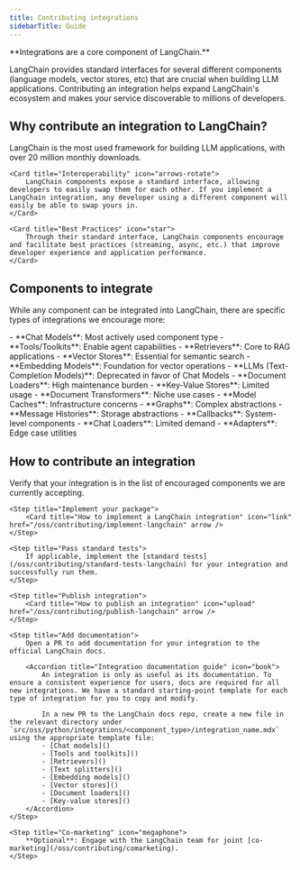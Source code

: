 ```yaml
---
title: Contributing integrations
sidebarTitle: Guide
---
```


<Icon icon="plug-circle-plus" size={32} />
**Integrations are a core component of LangChain.**

LangChain provides standard interfaces for several different components (language models, vector stores, etc) that are crucial when building LLM applications. Contributing an integration helps expand LangChain's ecosystem and makes your service discoverable to millions of developers.

## Why contribute an integration to LangChain?

<CardGroup cols={3}>
    <Card title="Discoverability" icon="magnifying-glass">
        LangChain is the most used framework for building LLM applications, with over 20 million monthly downloads.
    </Card>

    <Card title="Interoperability" icon="arrows-rotate">
        LangChain components expose a standard interface, allowing developers to easily swap them for each other. If you implement a LangChain integration, any developer using a different component will easily be able to swap yours in.
    </Card>

    <Card title="Best Practices" icon="star">
        Through their standard interface, LangChain components encourage and facilitate best practices (streaming, async, etc.) that improve developer experience and application performance.
    </Card>
</CardGroup>

## Components to integrate

While any component can be integrated into LangChain, there are specific types of integrations we encourage more:

<Tabs>
    <Tab title="Integrate these ✅">
        - **Chat Models**: Most actively used component type
        - **Tools/Toolkits**: Enable agent capabilities
        - **Retrievers**: Core to RAG applications
        - **Vector Stores**: Essential for semantic search
        - **Embedding Models**: Foundation for vector operations
    </Tab>
    <Tab title="Not these ❌">
        - **LLMs (Text-Completion Models)**: Deprecated in favor of Chat Models
        - **Document Loaders**: High maintenance burden
        - **Key-Value Stores**: Limited usage
        - **Document Transformers**: Niche use cases
        - **Model Caches**: Infrastructure concerns
        - **Graphs**: Complex abstractions
        - **Message Histories**: Storage abstractions
        - **Callbacks**: System-level components
        - **Chat Loaders**: Limited demand
        - **Adapters**: Edge case utilities
    </Tab>
</Tabs>

## How to contribute an integration

<Steps>
    <Step title="Confirm eligibility">
        Verify that your integration is in the list of encouraged components we are currently accepting.
    </Step>

    <Step title="Implement your package">
        <Card title="How to implement a LangChain integration" icon="link" href="/oss/contributing/implement-langchain" arrow />
    </Step>

    <Step title="Pass standard tests">
        If applicable, implement the [standard tests](/oss/contributing/standard-tests-langchain) for your integration and successfully run them.
    </Step>

    <Step title="Publish integration">
        <Card title="How to publish an integration" icon="upload" href="/oss/contributing/publish-langchain" arrow />
    </Step>

    <Step title="Add documentation">
        Open a PR to add documentation for your integration to the official LangChain docs.

        <Accordion title="Integration documentation guide" icon="book">
            An integration is only as useful as its documentation. To ensure a consistent experience for users, docs are required for all new integrations. We have a standard starting-point template for each type of integration for you to copy and modify.

            In a new PR to the LangChain docs repo, create a new file in the relevant directory under `src/oss/python/integrations/<component_type>/integration_name.mdx` using the appropriate template file:
            - [Chat models]()
            - [Tools and toolkits]()
            - [Retrievers]()
            - [Text splitters]()
            - [Embedding models]()
            - [Vector stores]()
            - [Document loaders]()
            - [Key-value stores]()
        </Accordion>
    </Step>

    <Step title="Co-marketing" icon="megaphone">
        **Optional**: Engage with the LangChain team for joint [co-marketing](/oss/contributing/comarketing).
    </Step>
</Steps>

